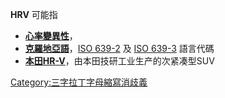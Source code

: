 '''HRV''' 可能指

* '''[[心率變異性|心率變異性]]'''，{{lang|en|Heart rate variability}}
* '''[[克羅地亞語|克羅地亞語]]'''，[[ISO_639-2|ISO 639-2]] 及 [[ISO_639-3|ISO 639-3]] 語言代碼
* '''[[本田HR-V|本田HR-V]]'''，由本田技研工业生产的次紧凑型SUV

{{disambiguation}}

[[Category:三字拉丁字母縮寫消歧義|Category:三字拉丁字母縮寫消歧義]]